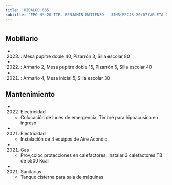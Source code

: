 ```yaml
---
title: 'HIDALGO 635'
subtitle: 'EPC N° 20 TTE. BENJAMIN MATIENZO - JINB(EPCJS 20/07)VELETA DE CABALLITO [S] - CECIE N° 22'
---
```


#


## Mobiliario

*  (2023) : Mesa pupitre doble 40, Pizarrón 3, Silla escolar 80 

*  (2022) : Armario 2, Mesa pupitre doble 15, Pizarrón 5, Silla escolar 40 

*  (2021) : Armario 4, Mesa inicial 5, Silla escolar 30 





## Mantenimiento

*  (2022) Electricidad 
    + Colocación de luces de emergencia, Timbre para hipoacusico en ingreso

*  (2021) Electricidad 
    + Instalación de 4 equipos de Aire Acondic

*  (2021) Gas 
    + Prov,coloc protecciones en calefactores, Instalar 3 calefactores TB de 5500 Kcal

*  (2021) Sanitarias 
    + Tanque cisterna para sala de máquinas



